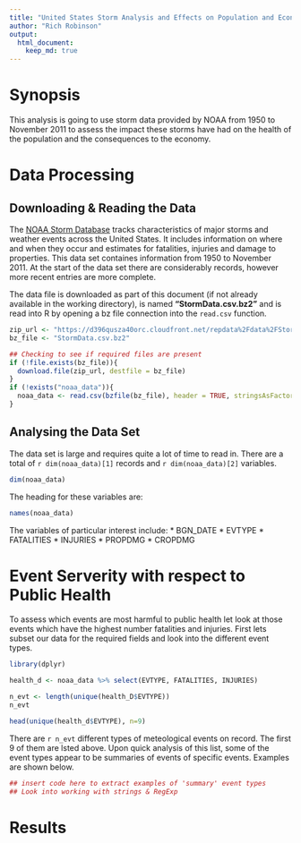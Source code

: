 ```yaml
---
title: "United States Storm Analysis and Effects on Population and Economy"
author: "Rich Robinson"
output:
  html_document:
    keep_md: true
---
```


# Synopsis
This analysis is going to use storm data provided by NOAA from 1950 to November 2011 to assess the impact these storms have had on the health of the population and the consequences to the economy.

# Data Processing

## Downloading & Reading the Data
The [NOAA Storm Database][1] tracks characteristics of major storms and weather events across the United States. It includes information on where and when they occur and estimates for fatalities, injuries and damage to properties. This data set containes information from 1950 to November 2011. At the start of the data set there are considerably records, however more recent entries are more complete.

[1]: https://d396qusza40orc.cloudfront.net/repdata%2Fdata%2FStormData.csv.bz2 "NOAA Storm Database"  

The data file is downloaded as part of this document (if not already available in the working directory), is named **"StormData.csv.bz2"** and is read into R by opening a bz file connection into the `read.csv` function. 

```r
zip_url <- "https://d396qusza40orc.cloudfront.net/repdata%2Fdata%2FStormData.csv.bz2"
bz_file <- "StormData.csv.bz2"

## Checking to see if required files are present
if (!file.exists(bz_file)){
  download.file(zip_url, destfile = bz_file)
}  
if (!exists("noaa_data")){
  noaa_data <- read.csv(bzfile(bz_file), header = TRUE, stringsAsFactors = FALSE)
}
```

## Analysing the Data Set

The data set is large and requires quite a lot of time to read in. There are a total of `r dim(noaa_data)[1]` records and `r dim(noaa_data)[2]` variables.

```r
dim(noaa_data)
```

The heading for these variables are:
```r
names(noaa_data)
```
The variables of particular interest include:
* BGN_DATE
* EVTYPE
* FATALITIES
* INJURIES
* PROPDMG
* CROPDMG

# Event Serverity with respect to Public Health
To assess which events are most harmful to public health let look at those events which have the highest number fatalities and injuries. First lets subset our data for the required fields and look into the different event types.

```r
library(dplyr)

health_d <- noaa_data %>% select(EVTYPE, FATALITIES, INJURIES)

n_evt <- length(unique(health_D$EVTYPE))
n_evt

head(unique(health_d$EVTYPE), n=9)

```
There are `r n_evt` different types of meteological events on record. The first 9 of them are lsted above. Upon quick analysis of this list, some of the event types appear to be summaries of events of specific events. Examples are shown below.
```r
## insert code here to extract examples of 'summary' event types
## Look into working with strings & RegExp

```


# Results


